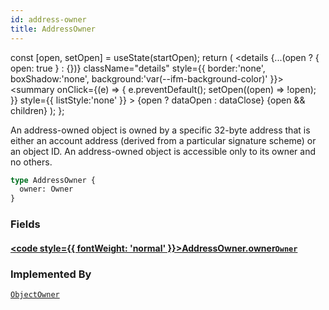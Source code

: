 ```yaml
---
id: address-owner
title: AddressOwner
---
```









  const [open, setOpen] = useState(startOpen);
  return (
    <details {...(open ? { open: true } : {})} className="details" style={{ border:'none', boxShadow:'none', background:'var(--ifm-background-color)' }}>
      <summary
        onClick={(e) => {
          e.preventDefault();
          setOpen((open) => !open);
        }}
        style={{ listStyle:'none' }}
      >
      {open ? dataOpen : dataClose}
      </summary>
      {open && children}
    </details>
  );
};








An address-owned object is owned by a specific 32-byte address that is
either an account address (derived from a particular signature scheme) or
an object ID. An address-owned object is accessible only to its owner and no others.


```graphql
type AddressOwner {
  owner: Owner
}
```




### Fields

#### [<code style={{ fontWeight: 'normal' }}>AddressOwner.<b>owner</b></code>](#)<Bullet />[`Owner`](/references/sui-api/sui-graphql/reference/objects/owner) <Badge class="badge badge--secondary" text="object"/> 
> 
> 
> 
> 



### Implemented By

[`ObjectOwner`](/references/sui-api/sui-graphql/reference/unions/object-owner)  <Badge class="badge badge--secondary" text="union"/>

